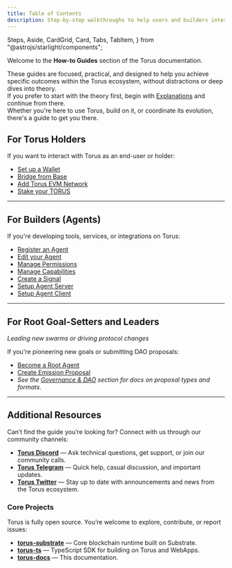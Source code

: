 ```yaml
---
title: Table of Contents
description: Step-by-step walkthroughs to help users and builders interact with Torus.
---
```


  Steps,
  Aside,
  CardGrid,
  Card,
  Tabs,
  TabItem,
} from "@astrojs/starlight/components";

Welcome to the **How-to Guides** section of the Torus documentation.

These guides are focused, practical, and designed to help you achieve specific outcomes within the Torus ecosystem, without distractions or deep dives into theory.  
If you prefer to start with the theory first, begin with [Explanations](https://docs.torus.network/explanations/table-of-contents) and continue from there.  
Whether you're here to use Torus, build on it, or coordinate its evolution, there's a guide to get you there.

## For Torus Holders

If you want to interact with Torus as an end-user or holder:

- [Set up a Wallet](https://docs.torus.network/how-to-guides/holders/setup-a-wallet/)
- [Bridge from Base](https://docs.torus.network/how-to-guides/holders/bridge-from-base/)
- [Add Torus EVM Network](https://docs.torus.network/how-to-guides/holders/add-torus-evm-network/)
- [Stake your TORUS](https://docs.torus.network/how-to-guides/holders/stake-your-torus/)

---

## For Builders (Agents)

If you're developing tools, services, or integrations on Torus:

- [Register an Agent](https://docs.torus.network/how-to-guides/builders/register-an-agent/)
- [Edit your Agent](https://docs.torus.network/how-to-guides/builders/edit-your-agent/)
- [Manage Permissions](https://docs.torus.network/how-to-guides/builders/manage-permissions/)
- [Manage Capabilities](https://docs.torus.network/how-to-guides/builders/manage-capabilities/)
- [Create a Signal](https://docs.torus.network/how-to-guides/builders/create-signal/)
- [Setup Agent Server](https://docs.torus.network/how-to-guides/builders/setup-agent-server/)
- [Setup Agent Client](https://docs.torus.network/how-to-guides/builders/setup-agent-client/)

---

## For Root Goal-Setters and Leaders

_Leading new swarms or driving protocol changes_

If you're pioneering new goals or submitting DAO proposals:

- [Become a Root Agent](https://docs.torus.network/how-to-guides/goal-leaders/become-a-root-agent/)
- [Create Emission Proposal](https://docs.torus.network/how-to-guides/goal-leaders/create-emission-proposal/)
- _See the [Governance & DAO](https://docs.torus.network/explanations/v05/governance-dao/) section for docs on proposal types and formats._

---

## Additional Resources

Can’t find the guide you’re looking for? Connect with us through our community channels:

- **[Torus Discord](https://discord.gg/torus)** — Ask technical questions, get support, or join our community calls.
- **[Torus Telegram](https://t.me/torusnetwork)** — Quick help, casual discussion, and important updates.
- **[Torus Twitter](https://twitter.com/torus_network)** — Stay up to date with announcements and news from the Torus ecosystem.

### Core Projects

Torus is fully open source. You’re welcome to explore, contribute, or report issues:

- **[torus-substrate](https://github.com/renlabs-dev/torus-substrate)** — Core blockchain runtime built on Substrate.
- **[torus-ts](https://github.com/renlabs-dev/torus-ts)** — TypeScript SDK for building on Torus and WebApps.
- **[torus-docs](https://github.com/renlabs-dev/torus-docs)** — This documentation.
